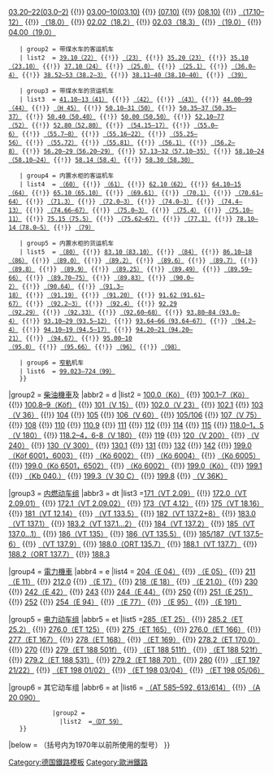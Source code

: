 {{Navbox with collapsible groups
| name      = 德国国营铁路机车车辆
| state     = {{{state|}}}
| title     = [[Image:Deutsche Reichsbahn DDR.svg|20px|link=德国国营铁路|alt=德国国营铁路]]&nbsp;[[德国国营铁路]][[铁道机车车辆|机车车辆]]型号
| listclass = hlist
| selected = {{{1|}}}
|image =
|imagestyle = 
|groupstyle = 
|group1 = [[蒸汽机车]]
|abbr1    = s
|list1  = {{Navbox subgroup
             |group1 = 带[[煤水车]]的快速机车
               |list1  =[[德意志国铁路01型蒸汽机车|01.20–22（01.0–2）]] {{!}} [[德国国营铁路01.5型蒸汽机车|01.05–15（01.5）]] {{!}} [[德意志国铁路03型蒸汽机车|03.20–22(03.0–2)]] {{!}} [[德意志国铁路03.10型蒸汽机车|03.00–10(03.10)]] {{!}} [[德国国营铁路07型蒸汽机车|(07.10)]] {{!}} [[德国国营铁路08型蒸汽机车|(08.10)]] {{!}} [[普鲁士S10型蒸汽机车|（17.10–12）]] {{!}} [[萨克森XVIII H型蒸汽机车|（18.0）]] {{!}} [[德国国营铁路18 201型蒸汽机车|02.02（18.2）]] {{!}} [[巴登IV h型蒸汽机车|02.03（18.3）]] {{!}} [[萨克森XX HV型蒸汽机车|（19.0）]] {{!}} [[德国国营铁路19.0型蒸汽机车|04.00（19.0）]]

    | group2 = 带煤水车的客运机车
    | list2  = [[德国国营铁路22型蒸汽机车|39.10（22）]] {{!}} [[德意志国铁路23型蒸汽机车|（23）]] {{!}} [[德意志国铁路23型蒸汽机车|35.20（23）]] {{!}} [[德国国营铁路23.10型蒸汽机车|35.10（23.10）]] {{!}} [[德意志国铁路24型电力机车|37.10（24）]] {{!}} [[德国国营铁路25型蒸汽机车|（25.0）]] {{!}} [[德国国营铁路25型蒸汽机车|（25.1）]] {{!}} [[普鲁士P4.2型蒸汽机车|（36.0–4）]] {{!}} [[萨克森XII H2型蒸汽机车|38.52–53（38.2–3）]] {{!}} [[普鲁士P8型蒸汽机车|38.11–40（38.10–40）]] {{!}} [[普鲁士P10型蒸汽机车|（39）]]

    | group3 = 带煤水车的货运机车
    | list3  = [[德意志国铁路41型蒸汽机车|41.10–13（41）]] {{!}} [[德意志国铁路42型蒸汽机车|（42）]] {{!}} [[德意志国铁路43型蒸汽机车|（43）]] {{!}} [[德意志国铁路44型蒸汽机车|44.00–99（44）]] {{!}} [[德意志国铁路45型蒸汽机车|（H 45）]] {{!}} [[德意志国铁路50型蒸汽机车|50.10–31（50）]] {{!}} [[德国国营铁路50.35型蒸汽机车|50.35–37（50.35–37）]] {{!}} [[德国国营铁路50.40型蒸汽机车|50.40（50.40）]] {{!}} [[德国国营铁路50.35型蒸汽机车|50.00（50.50）]] {{!}} [[德意志国铁路52型蒸汽机车|52.10–77（52）]] {{!}} [[德国国营铁路52.80型蒸汽机车|52.80（52.80）]] {{!}} [[巴伐利亚G3/4H型蒸汽机车|（54.15–17）]] {{!}} [[普鲁士G7.1型蒸汽机车|（55.0–6）]] {{!}} [[普鲁士G7.2型蒸汽机车|（55.7–8）]] {{!}} [[普鲁士G8型蒸汽机车|（55.16–22）]] {{!}} [[普鲁士G8.1型蒸汽机车|（55.25–56）]] {{!}} [[普鲁士G8.1型蒸汽机车|（55.72）]] {{!}} [[普鲁士G8.1型蒸汽机车|（55.81）]] {{!}} [[普鲁士G8.3型蒸汽机车|（56.1）]] {{!}} [[德意志国铁路56.2–8型蒸汽机车|（56.2–8）]] {{!}} [[普鲁士G8.2型蒸汽机车|56.20–29（56.20–29）]] {{!}} [[普鲁士G10型蒸汽机车|57.13–32（57.10–35）]] {{!}} [[普鲁士G12型蒸汽机车|58.10–24（58.10–24）]] {{!}} [[萨克森XIII H型蒸汽机车|58.14（58.4）]] {{!}} [[德国国营铁路53.30型蒸汽机车|58.30（58.30）]]

    | group4 = 内置水柜的客运机车
    | list4  = [[LBE 1至3型蒸汽机车|（60）]] {{!}} [[德意志国铁路61型蒸汽机车|（61）]] {{!}} [[德意志国铁路62型蒸汽机车|62.10（62）]] {{!}} [[德意志国铁路64型蒸汽机车|64.10–15（64）]] {{!}} [[德国国营铁路65.10型蒸汽机车|65.10（65.10）]] {{!}} [[普鲁士T4型蒸汽机车|（69.61）]] {{!}} [[巴登I g型蒸汽机车|（70.1）]] {{!}} [[德国国营铁路70.61至64型蒸汽机车|（70.61–64）]] {{!}} [[萨克森IV T型蒸汽机车|（71.3）]] {{!}} [[普鲁士T5型蒸汽机车|（72.0–3）]] {{!}} [[普鲁士T11型蒸汽机车|（74.0–3）]] {{!}} [[普鲁士T12型蒸汽机车|（74.4–13）]] {{!}} [[德国国营铁路74.66至67型蒸汽机车|（74.66–67）]] {{!}} [[巴登VI b型蒸汽机车|（75.0–3）]] {{!}} [[巴登VI c型蒸汽机车|（75.4）]] {{!}} [[巴登VI c型蒸汽机车|（75.10–11）]] {{!}} [[萨克森XIV HT型蒸汽机车|75.15（75.5）]] {{!}} [[德国国营铁路75.62至67型蒸汽机车|（75.62–67）]] {{!}} [[巴伐利亚Pt3/6型蒸汽机车|（77.1）]] {{!}} [[普鲁士T18型蒸汽机车|78.10–14（78.0–5）]] {{!}} [[AL T20型蒸汽机车|（79）]]

    | group5 = 内置水柜的货运机车
    | list5  = [[德意志国铁路80型蒸汽机车|（80）]] {{!}} [[德国国营铁路83.10型蒸汽机车|83.10（83.10）]] {{!}} [[德意志国铁路84型蒸汽机车|（84）]] {{!}} [[德意志国铁路86型蒸汽机车|86.10–18（86）]] {{!}} [[德意志国铁路89.0型蒸汽机车|（89.0）]] {{!}} [[萨克森V T型蒸汽机车|（89.2）]] {{!}} [[巴伐利亚D II型蒸汽机车（第二版）|（89.6）]] {{!}} [[巴伐利亚R3/3型蒸汽机车|（89.7）]] {{!}} [[巴伐利亚R3/3型蒸汽机车|（89.8）]] {{!}} [[德国国营铁路89.9型蒸汽机车|（89.9）]] {{!}} [[德国国营铁路89.25型蒸汽机车|（89.25）]] {{!}} [[德国国营铁路89.49型蒸汽机车|（89.49）]] {{!}} [[普鲁士T3型蒸汽机车|（89.59–66）]] {{!}} [[普鲁士T3型蒸汽机车|（89.70–75）]] {{!}} [[德国国营铁路89.83型蒸汽机车|（89.83）]] {{!}} [[普鲁士T9.1型蒸汽机车|（90.0–2）]] {{!}} [[德国国营铁路90.64型蒸汽机车|（90.64）]] {{!}} [[普鲁士T9型蒸汽机车|（91.3–18）]] {{!}} [[梅克伦堡XXI型蒸汽机车|（91.19）]] {{!}} [[符腾堡T9型蒸汽机车|（91.20）]] {{!}} [[德国国营铁路91.61-67型蒸汽机车|91.62（91.61–67）]] {{!}} [[巴登X b型蒸汽机车|（92.2–3）]] {{!}} [[普鲁士T13型蒸汽机车|（92.4）]] {{!}} [[ELNA 6型蒸汽机车|92.29（92.29）]] {{!}} [[德国国营铁路92.33型蒸汽机车|（92.33）]] {{!}} [[德国国营铁路92.60-68型蒸汽机车|（92.60–68）]] {{!}} [[普鲁士T14型蒸汽机车|93.80–84（93.0–4）]] {{!}} [[普鲁士T14.1型蒸汽机车|93.10–29（93.5–12）]] {{!}} [[德国国营铁路93.64-67型蒸汽机车|93.64–66（93.64–67）]] {{!}} [[普鲁士T16型蒸汽机车|（94.2–4）]] {{!}} [[普鲁士T16.1型蒸汽机车|94.10–19（94.5–17）]] {{!}} [[萨克森XI HT型蒸汽机车|94.20–21（94.20–21）]] {{!}} [[德国国营铁路94.67型蒸汽机车|（94.67）]] {{!}} [[普鲁士T20型蒸汽机车|95.00–10（95.0）]] {{!}} [[HBE Tierklasse型蒸汽机车|（95.66）]] {{!}} [[巴伐利亚Gt2×4/4型蒸汽机车|（96）]] {{!}} [[98型蒸汽机车|（98）]]

    | group6 = [[窄軌]]机车
    | list6  = [[99型蒸汽机车|99.023–724（99）]]
    }}

|group2 = [[柴油機車]]及{{link-de|小型机车|Kleinlokomotive}}
|abbr2   = d
|list2  = [[德意志国铁路小型机车性能I组|100.0（Kö）]] {{!}} [[德意志国铁路小型机车性能II组|100.1–7（Kö）]] {{!}} [[德意志国铁路小型机车性能II组|100.8–9（Köf）]] {{!}} [[德国国营铁路V15型柴油机车|101（V 15）]] {{!}} [[德国国营铁路V15型柴油机车|102.0（V 23）]] {{!}} [[德国国营铁路102.1型柴油机车|102.1]] {{!}} [[德意志国防军WR360C14型柴油机车|103（V 36）]] {{!}} [[德国国营铁路V60型柴油机车|104]] {{!}} [[德国国营铁路V60型柴油机车|105]] {{!}} [[德国国营铁路V60型柴油机车|106（V 60）]] {{!}} [[德国国营铁路V60型柴油机车|105/106]] {{!}} [[德国国营铁路V75型柴油机车|107（V 75）]] {{!}} [[德国国营铁路V100型柴油机车|108]] {{!}} [[德国国营铁路V100型柴油机车|110]] {{!}} [[德国国营铁路V100型柴油机车|110.9]] {{!}} [[德国国营铁路V100型柴油机车|111]] {{!}} [[德国国营铁路V100型柴油机车|112]] {{!}} [[德国国营铁路V100型柴油机车|114]] {{!}} [[德国国营铁路V100型柴油机车|115]] {{!}} [[德国国营铁路V180型柴油机车|118.0–1，5（V 180）]] {{!}} [[德国国营铁路V180型柴油机车|118.2–4，6-8（V 180）]] {{!}} [[德国国营铁路119型柴油机车|119]] {{!}} [[德国国营铁路V200型柴油机车|120（V 200）]] {{!}} [[德国国营铁路V180型柴油机车|（V 240）]] {{!}} [[德国国营铁路130型柴油机车|130（V 300）]] {{!}} [[德国国营铁路130型柴油机车|130.1]] {{!}} [[德国国营铁路130型柴油机车|131]] {{!}} [[德国国营铁路130型柴油机车|132]] {{!}} [[德国国营铁路130型柴油机车|142]] {{!}} [[赫雷斯轻便铁路HF130C型柴油机车|199.0（Köf 6001，6003）]] {{!}} [[德国国营铁路窄轨小型柴油机车|（Kö 6002）]] {{!}} [[德国国营铁路窄轨小型柴油机车|（Kö 6004）]] {{!}} [[德国国营铁路窄轨小型柴油机车|（Kö 6005）]] {{!}} [[德国国营铁路窄轨小型柴油机车|199.0（Kö 6501，6502）]] {{!}} [[德国国营铁路窄轨小型柴油机车|（Kö 6002）]] {{!}} [[德意志国铁路小型机车性能II组|199.0（Kö）]] {{!}} [[德国国营铁路窄轨小型柴油机车|199.1]] {{!}} [[Kb 040.|（Kb 040.）]] {{!}} [[KLM V30C型柴油机车|199.3（V 30 C）]] {{!}} [[德国国营铁路V100型柴油机车|199.8]] {{!}} [[德国国营铁路V36.48型柴油机车|（V 36K）]]

|group3 = [[内燃动车组]]
|abbr3    = dt
|list3  =[[德国国营铁路VT2.09型柴油动车组|171（VT 2.09）]] {{!}} [[德国国营铁路VT2.09型柴油动车组|172.0（VT 2.09.01）]] {{!}} [[德国国营铁路VT2.09型柴油动车组|172.1（VT 2.09.02）]] {{!}} [[德国国营铁路VT4.12型柴油动车组|173（VT 4.12）]] {{!}} [[德国国营铁路VT18.16型柴油动车组|175（VT 18.16）]] {{!}} [[德国国营铁路VT12.14型柴油动车组|181（VT 12.14）]] {{!}} [[德国国营铁路VT133.5型柴油动车组|（VT 133.5）]] {{!}} [[德意志国铁路137 273...858型柴油动车组|182（VT 137.2+8）]] {{!}} [[德意志国铁路137 149至152型柴油动车组|183.0（VT 137.1）]] {{!}} [[德意志国铁路137 153...234型柴油动车组|183.2（VT 137.1...2）]] {{!}} [[德意志国铁路137 288至295型柴油动车组|184（VT 137.2）]] {{!}} [[德国国营铁路185型柴油动车组|185（VT 137.0...1）]] {{!}} [[德国国营铁路186型柴油动车组|186（VT 135）]] {{!}} [[德国国营铁路186型柴油动车组|186（VT 135.5）]] {{!}} [[德国国营铁路VT137.5-6型柴油动车组|185/187（VT 137.5–6）]] {{!}} [[德意志国铁路137 901至903型柴油动车组|（VT 137.9）]] {{!}} [[德国国营铁路ORT135.7型柴油动车组|188.0（ORT 135.7）]] {{!}} [[德国国营铁路VT137.7型柴油动车组|188.1（VT 137.7）]] {{!}} [[德国国营铁路ORT137.7型柴油动车组|188.2（ORT 137.7）]] {{!}} [[德国国营铁路188.3型柴油动车组|188.3]]

|group4 = [[電力機車]]
|abbr4    = e
|list4  = [[德意志国铁路E04型电力机车|204（E 04）]] {{!}} [[德意志国铁路E05型电力机车|（E 05）]] {{!}} [[德国国营铁路E11型电力机车|211（E 11）]] {{!}} [[德国国营铁路243型电力机车|212.0]] {{!}} [[德意志国铁路E17型电力机车|（E 17）]] {{!}} [[德意志国铁路E18型电力机车|218（E 18）]] {{!}} [[德意志国铁路E21.0型电力机车|（E 21.0）]] {{!}} [[德国国营铁路230型电力机车|230]] {{!}} [[德国国营铁路E42型电力机车|242（E 42）]] {{!}} [[德国国营铁路243型电力机车|243]] {{!}} [[德意志国铁路E44型电力机车|244（E 44）]] {{!}} [[德国国营铁路250型电力机车|250]] {{!}} [[德国国营铁路E251型电力机车|251（E 251）]] {{!}} [[德国国营铁路252型电力机车|252]] {{!}} [[德意志国铁路E94型电力机车|254（E 94）]] {{!}} [[德意志国铁路E77型电力机车|（E 77）]] {{!}} [[德意志国铁路E95型电力机车|（E 95）]] {{!}} [[萨克森I ME型电力机车|（E 191）]]

|group5 = [[电力动车组]]
|abbr5    = et
|list5  =[[德意志国铁路ET25型电联车|285（ET 25）]] {{!}} [[德意志国铁路ET25 201型电联车|285.2（ET 25.2）]] {{!}} [[德意志国铁路ET125型电联车|276.0（ET 125）]] {{!}} [[德意志国铁路ET165型电联车|275（ET 165）]] {{!}} [[德意志国铁路ET166型电联车|276.0（ET 166）]] {{!}} [[德意志国铁路ET167型电联车|277（ET 167）]] {{!}} [[德意志国铁路ET168型电联车|278（ET 168）]] {{!}} [[德意志国铁路ET169型电联车|（ET 169）]] {{!}} [[德国国营铁路ET170型电联车|278.2（ET 170.0）]] {{!}} [[德国国营铁路270型电联车|270]] {{!}} [[布科小型铁路1至3号电联车|279（ET 188 501f）]] {{!}} [[施莱茨小型铁路PT1及PT2型电联车|（ET 188 511f）]] {{!}} [[施莱茨小型铁路GT1及GT2型电联车|（ET 188 521f）]] {{!}} [[奥伯韦斯巴赫登山铁路动车组|279.2（ET 188 531）]] {{!}} [[奥伯韦斯巴赫登山铁路动车组|279.2（ET 188 701）]] {{!}} [[德国国营铁路280型电联车|280]] {{!}} [[萨克森I MET型电联车|（ET 197 21/22）]] {{!}} [[南部铁路Tw20-29型电联车|（ET 198 01/02）]] {{!}} [[LOWA ET50型电联车|（ET 198 03/04）]] {{!}} [[哥达T57型电车|（ET 198 05/06）]]

|group6 = 其它动车组
|abbr6    = at
|list6  = {{Navbox subgroup
             |group1 = {{link-de|蓄电动车组|Akku-Triebwagen}}
               |list1  =[[维特菲尔德蓄电动车组|（Bauart Wittfeld）]] {{!}} [[德意志国铁路581/582至615/616型蓄电动车组|（AT 585–592, 613/614）]] {{!}} [[德意志国铁路V16 004型蓄电动车组|（A 20 090）]]

             |group2 = {{link-de|蒸汽动车组|Dampftriebwagen}}
               |list2  =[[德意志国铁路59型蒸汽动车组|（DT 59）]]
    }}

|below  = （括号内为1970年以前所使用的型号）
}}<noinclude>
{{collapsible option}}
[[Category:德国鐵路模板]]
[[Category:歐洲鐵路]]

</noinclude>